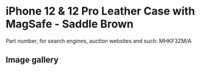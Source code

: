 # iPhone 12 & 12 Pro Leather Case with MagSafe - Saddle Brown

Part number, for search engines, auction websites and such: MHKF3ZM/A

## Image gallery

<div style={{ width: "768px" }}>
  <GalleryComponent
    images={[
      {
        original: "/everysource/MHKF3",
        thumbnail: "/everypreview/MHKF3",
      },
      {
        original: "/everysource/MHKF3_AV01",
        thumbnail: "/everypreview/MHKF3_AV01",
      },
      {
        original: "/everysource/MHKF3_AV02",
        thumbnail: "/everypreview/MHKF3_AV02",
      },
      {
        original: "/everysource/MHKF3_AV03",
        thumbnail: "/everypreview/MHKF3_AV03",
      },
      {
        original: "/everysource/MHKF3_AV04",
        thumbnail: "/everypreview/MHKF3_AV04",
      },
      {
        original: "/everysource/MHKF3_AV05",
        thumbnail: "/everypreview/MHKF3_AV05",
      },
      {
        original: "/everysource/MHKF3_AV06",
        thumbnail: "/everypreview/MHKF3_AV06",
      },
      {
        original: "/everysource/MHKF3_AV07",
        thumbnail: "/everypreview/MHKF3_AV07",
      },
      {
        original: "/everysource/MHKF3_AV08",
        thumbnail: "/everypreview/MHKF3_AV08",
      },
      {
        original: "/everysource/MHKF3_AV09",
        thumbnail: "/everypreview/MHKF3_AV09",
      },
      {
        original: "/everysource/MHKF3_AV10",
        thumbnail: "/everypreview/MHKF3_AV10",
      }
    ]}
  />
</div>